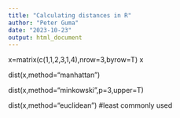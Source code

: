```yaml
---
title: "Calculating distances in R"
author: "Peter Guma"
date: "2023-10-23"
output: html_document
---
```


x=matrix(c(1,1,2,3,1,4),nrow=3,byrow=T)
x

dist(x,method="manhattan")

dist(x,method="minkowski",p=3,upper=T)

dist(x,method="euclidean") #least commonly used
